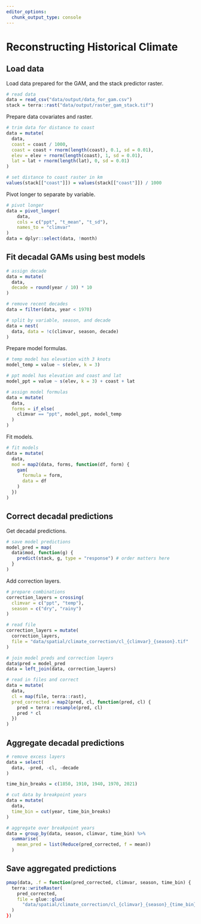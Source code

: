 ```yaml
---
editor_options: 
  chunk_output_type: console
---
```


# Reconstructing Historical Climate

## Load data

Load data prepared for the GAM, and the stack predictor raster.

```r
# read data
data = read_csv("data/output/data_for_gam.csv")
stack = terra::rast("data/output/raster_gam_stack.tif")
```

Prepare data covariates and raster.

```r
# trim data for distance to coast
data = mutate(
  data,
  coast = coast / 1000,
  coast = coast + rnorm(length(coast), 0.1, sd = 0.01),
  elev = elev + rnorm(length(coast), 1, sd = 0.01),
  lat = lat + rnorm(length(lat), 0, sd = 0.01)
)

# set distance to coast raster in km
values(stack[["coast"]]) = values(stack[["coast"]]) / 1000
```

Pivot longer to separate by variable.

```r
# pivot longer
data = pivot_longer(
    data,
    cols = c("ppt", "t_mean", "t_sd"),
    names_to = "climvar"
)
data = dplyr::select(data, !month)
```

## Fit decadal GAMs using best models

```r
# assign decade
data = mutate(
  data,
  decade = round(year / 10) * 10
)

# remove recent decades
data = filter(data, year < 1970)

# split by variable, season, and decade
data = nest(
  data, data = !c(climvar, season, decade)
)
```

Prepare model formulas.

```r
# temp model has elevation with 3 knots
model_temp = value ~ s(elev, k = 3)

# ppt model has elevation and coast and lat
model_ppt = value ~ s(elev, k = 3) + coast + lat

# assign model formulas
data = mutate(
  data,
  forms = if_else(
    climvar == "ppt", model_ppt, model_temp
  )
)
```

Fit models.

```r
# fit models
data = mutate(
  data,
  mod = map2(data, forms, function(df, form) {
    gam(
      formula = form,
      data = df
    )
  })
)
```

## Correct decadal predictions

Get decadal predictions.

```r
# save model predictions
model_pred = map(
  data$mod, function(g) {
    predict(stack, g, type = "response") # order matters here
  }
)
```

Add correction layers.

```r
# prepare combinations
correction_layers = crossing(
  climvar = c("ppt", "temp"),
  season = c("dry", "rainy")
)

# read file
correction_layers = mutate(
  correction_layers,
  file = "data/spatial/climate_correction/cl_{climvar}_{season}.tif"
)

# join model preds and correction layers
data$pred = model_pred
data = left_join(data, correction_layers)

# read in files and correct
data = mutate(
  data,
  cl = map(file, terra::rast),
  pred_corrected = map2(pred, cl, function(pred, cl) {
    pred = terra::resample(pred, cl)
    pred * cl
  }) 
)
```

## Aggregate decadal predictions

```r
# remove excess layers
data = select(
  data, -pred, -cl, -decade
)

time_bin_breaks = c(1850, 1910, 1940, 1970, 2021)

# cut data by breakpoint years
data = mutate(
  data,
  time_bin = cut(year, time_bin_breaks)
)

# aggregate over breakpoint years
data = group_by(data, season, climvar, time_bin) %>%
  summarise(
    mean_pred = list(Reduce(pred_corrected, f = mean))
  )
```

## Save aggregated predictions

```r
pmap(data, .f = function(pred_corrected, climvar, season, time_bin) {
  terra::writeRaster(
    pred_corrected,
    file = glue::glue(
      "data/spatial/climate_correction/cl_{climvar}_{season}_{time_bin}.tif"
  )
})
```
